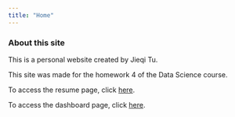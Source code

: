 ```yaml
---
title: "Home"
---
```


### About this site

This is a personal website created by Jieqi Tu.

This site was made for the homework 4 of the Data Science course.

To access the resume page, click [here](resume.html).

To access the dashboard page, click [here](dashboard.html). 
